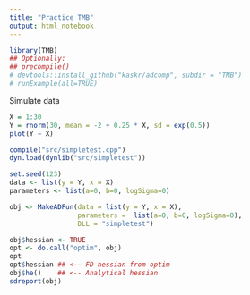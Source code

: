 ```yaml
---
title: "Practice TMB"
output: html_notebook
---
```


```r
library(TMB)
## Optionally:
## precompile()
# devtools::install_github("kaskr/adcomp", subdir = "TMB")
# runExample(all=TRUE)

```


Simulate data
```r
X = 1:30
Y = rnorm(30, mean = -2 + 0.25 * X, sd = exp(0.5))
plot(Y ~ X)
```

```r
compile("src/simpletest.cpp")
dyn.load(dynlib("src/simpletest"))
```



```r
set.seed(123)
data <- list(y = Y, x = X)
parameters <- list(a=0, b=0, logSigma=0)

obj <- MakeADFun(data = list(y = Y, x = X), 
                 parameters =  list(a=0, b=0, logSigma=0), 
                 DLL = "simpletest")

obj$hessian <- TRUE
opt <- do.call("optim", obj)
opt
opt$hessian ## <-- FD hessian from optim
obj$he()    ## <-- Analytical hessian
sdreport(obj)
```

